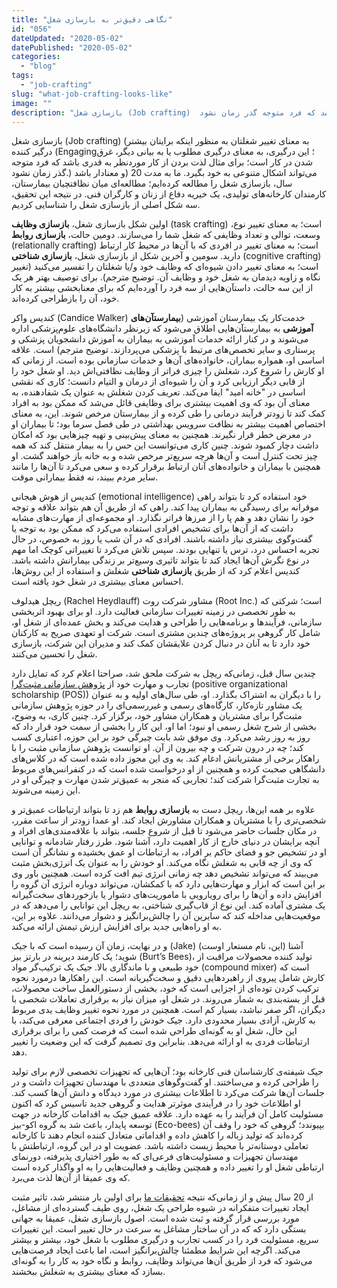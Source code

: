 ```yaml
---
title: "نگاهی دقیق‌تر به بازسازی شغل"
id: "056"
dateUpdated: "2020-05-02"
datePublished: "2020-05-02"
categories:
  - "blog"
tags:
  - "job-crafting"
slug: "what-job-crafting-looks-like"
image: ""
description: "بازسازی شغل (Job crafting)  به معنای تغییر شغلتان است به منظور اینکه برایتان بیشتر درگیر کننده و معنادار باشد.  این درگیری، به معنای درگیری مطلوب یا به بیانی دیگر، غرق شدن در کار است؛ برای مثال لذت بردن از کار موردنظر به قدری باشد که فرد متوجه گذر زمان نشود."
---
```


بازسازی شغل (Job crafting) (به معنای تغییر شغلتان به منظور اینکه برایتان بیشتر درگیر کننده \(Engaging؛ این درگیری، به معنای درگیری مطلوب یا به بیانی دیگر، غرق شدن در کار است؛ برای مثال لذت بردن از کار موردنظر به قدری باشد که فرد متوجه گذر زمان نشود.\) و معنادار باشد) می‌تواند اشکال متنوعی به خود بگیرد. ما به مدت 20 سال، بازسازی شغل را مطالعه کرده‌ایم؛ مطالعه‌ای میان نظافتچیان بیمارستان، کارمندان کارخانه‌های تولیدی، یک خیریه دفاع از زنان و کارگران فنی. در نتیجه این تحقیق، سه شکل اصلی از بازسازی شغل را شناسایی کردیم.

اولین شکل بازسازی شغل، **بازسازی وظایف** (task crafting) است؛ به معنای تغییر نوع، وسعت، توالی و تعداد وظایفی که شغل شما را می‌سازند. دومین حالت، **بازسازی روابط** (relationally crafting) است؛ به معنای تغییر در افردی که با آن‌ها در محیط کار ارتباط دارید. سومین و آخرین شکل از بازسازی شغل، **بازسازی شناختی** (cognitive crafting) است؛ به معنای تغییر دادن شیوه‌ای که وظایف خود و/یا شغلتان را تفسیر می‌کنید \(تغییر نگاه و زاویه دیدمان به شغل خود و وظایف آن. توضیح مترجم\). برای توصیف بهتر هر یک از این سه حالت، داستآن‌هایی از سه فرد را آورده‌ایم که برای معنابخشی بیشتر به کار خود، آن را بازطراحی کرده‌اند.

کندیس واکر (Candice Walker) خدمت‌کار یک بیمارستان آموزشی \(**بیمارستآن‌های آموزشی** به بیمارستآن‌هایی اطلاق می‌شود که زیرنظر دانشگاه‌های علوم‌پزشکی اداره می‌شوند و در کنار ارائه خدمات آموزشی به بیماران به آموزش دانشجویان پزشکی و پرستاری و سایر تخصص‌های مرتبط با پزشکی می‌پردازند. توضیح مترجم\) است. علاقه اساسی او، همواره بیماران، خانواده‌های آن‌ها و خدمات سازمانی بوده است. از زمانی که او کارش را شروع کرد، شغلش را چیزی فراتر از وظایف نظافتی‌اش دید. او شغل خود را از قابی دیگر ارزیابی کرد و آن را شیوه‌ای از درمان و التیام دانست؛ کاری که نقشی اساسی در "خانه امید" ایفا می‌کند. تعریف کردن شغلش به عنوان یک شفادهنده، به معنای آن بود که وی اهمیت بیشتری برای وظایفی قائل می‌شد که ممکن بود به افراد کمک کند تا زودتر فرآیند درمانی را طی کرده و از بیمارستان مرخص شوند. این، به معنای اختصاص اهمیت بیشتر به نظافت سرویس بهداشتی در طی فصل سرما بود؛ تا بیماران او در معرض خطر قرار نگیرند. همچنین به معنای پیش‌بینی و تهیه چیزهایی بود که امکان داشت دچار کمبود شوند. چنین کاری می‌توانست این حس را به بیمار منتقل کند که همه چیز تحت کنترل است و آن‌ها هرچه سریع‌تر مرخص شده و به خانه باز خواهند گشت. او همچنین با بیماران و خانواده‌های آنان ارتباط برقرار کرده و سعی می‌کرد تا آن‌ها را مانند سایر مردم ببیند، نه فقط بیمارانی موقت.

کندیس از هوش هیجانی (emotional intelligence) خود استفاده کرد تا بتواند راهی موقرانه برای رسیدگی به بیماران پیدا کند. راهی که از طریق آن هم بتواند علاقه و توجه خود را نشان دهد و هم پا را از مرزها فراتر نگذارد. او مجموعه‌ای از مهارت‌های مشابه داشت که از آن‌ها برای تشخیص افرادی استفاده می‌کرد که ممکن بود به توجه یا گفت‌وگوی بیشتری نیاز داشته باشند. افرادی که در آن شب یا روز به خصوص، در حال تجربه احساس درد، ترس یا تنهایی بودند. سپس تلاش می‌کرد تا تغییراتی کوچک اما مهم در نوع نگرش آن‌ها ایجاد کند تا بتواند تاثیری وسیع‌تر بر زندگی بیمارانش داشته باشد. کندیس اعلام کرد که از طریق **بازسازی شناختی** شغلش و استفاده از این روش‌ها، احساس معنای بیشتری در شغل خود یافته است.

ریچل هیدلوف (Rachel Heydlauff) مشاور شرکت روت (Root Inc.) است؛ شرکتی که به طور تخصصی در زمینه تغییرات سازمانی فعالیت دارد. او برای بهبود اثربخشی سازمانی، فرآیندها و برنامه‌هایی را طراحی و هدایت می‌کند و بخش عمده‌ای از شغل او، شامل کار گروهی بر پروژه‌های چندین مشتری است. شرکت او تعهدی صریح به کارکنان خود دارد تا به آنان در دنبال کردن علایقشان کمک کند و مدیران این شرکت، بازسازی شغل را تحسین می‌کنند.

چندین سال قبل، زمانی‌که ریچل به شرکت ملحق شد، صراحتا اعلام کرد که تمایل دارد تجارب و مهارت خود از [پژوهش سازمانی مثبت‌گرا](https://www.modiryar.com/index-management/behavior/behavior-management/5639-%D8%B1%D9%81%D8%AA%D8%A7%D8%B1-%D8%B3%D8%A7%D8%B2%D9%85%D8%A7%D9%86%D9%8A-%D9%85%D8%AB%D8%A8%D8%AA-%DA%AF%D8%B1%D8%A7-%D9%88-%D9%BE%DA%98%D9%88%D9%87%D8%B4-%D8%B3%D8%A7%D8%B2%D9%85%D8%A7%D9%86%D9%8A-%D9%85%D8%AB%D8%A8%D8%AA-%DA%AF%D8%B1%D8%A7.html) (positive organizational scholarship (POS)) را با دیگران به اشتراک بگذارد. او، طی سال‌های اولیه و به عنوان یک مشاور تازه‌کار، کارگاه‌های رسمی و غیررسمی‌ای را در حوزه پژوهش سازمانی مثبت‌گرا برای مشتریان و همکاران مشاور خود، برگزار کرد. چنین کاری، به وضوح، بخشی از شرح شغل رسمی او نبود؛ اما او، این کار را بخشی از سمت خود قرار داد که روز به روز رشد می‌کرد. وی موفق شد بابت چیرگی خود بر این حوزه، اعتباری کسب کند؛ چه در درون شرکت و چه بیرون از آن. او توانست پژوهش سازمانی مثبت را با راهکار برخی از مشتریانش ادغام کند. به وی این مجوز داده شده است که در کلاس‌های دانشگاهی صحبت کرده و همچنین از او درخواست شده است که در کنفرانس‌های مربوط به تجارت مثبت‌گرا شرکت کند؛ تجاربی که منجر به عمیق‌تر شدن مهارت و چیرگی او در این زمینه می‌شوند.

علاوه بر همه این‌ها، ریچل دست به **بازسازی روابط** هم زد تا بتواند ارتباطات عمیق‌تر و شخصی‌تری را با مشتریان و همکاران مشاورش ایجاد کند. او عمدا زودتر از ساعت مقرر، در مکان جلسات حاضر می‌شود تا قبل از شروع جلسه، بتواند با علاقه‌مندی‌های افراد و آنچه برایشان در دنیای خارج از کار اهمیت دارد، آشنا شود. طرز رفتار شادمانه و توانایی او در تشخیص جو و فضای حاکم بر افراد، به ارتباطات او عمق بخشیده و نشانگر آن است که وی از چه قابی به شغلش نگاه می‌کند. او خودش را به عنوان یک انرژی‌بخش مثبت می‌بیند که می‌تواند تشخیص دهد چه زمانی انرژی تیم افت کرده است. همچنین باور وی بر این است که ابزار و مهارت‌هایی دارد که با کمکشان، می‌تواند دوباره انرژی آن گروه را افزایش داده و آن‌ها را برای رویارویی با ماموریت‌های دشوار یا بازخوردهای سخت‌گیرانه یک مشتری آماده کند. این نوع از قاب‌گیری شناختی، به ریچل این توانایی را می‌دهد که در موقعیت‌هایی مداخله کند که سایرین آن را چالش‌برانگیز و دشوار می‌دانند. علاوه بر این، به او راه‌هایی جدید برای افزایش ارزش تیمش ارائه می‌کند.

و در نهایت، زمان آن رسیده است که با جیک (Jake) (این، نام مستعار اوست) آشنا شوید؛ یک کارمند دیرینه در بارتز بیز (Burt’s Bees)، تولید کننده محصولات مراقبت از خود طبیعی و با ماندگاری بالا. جیک یک ترکیب‌گر مواد (compound mixer) است که کارش شامل پیروی از راهبردهایی دقیق و سخت‌گیریانه است. این راهکارها درمورد نحوه ترکیب کردن توده‌ای از اجزایی است که خود، بخشی از دستورالعمل ساخت محصولات، قبل از بسته‌بندی به شمار می‌روند. در شغل او، میزان نیاز به برقراری تعاملات شخصی با دیگران، اگر صفر نباشد، بسیار کم است. همچنین در مورد نحوه تغییر وظایف یدی مربوط به کارش، آزادی بسیار محدودی دارد. جیک خودش را فردی اجتماعی معرفی می‌کند، با این حال، شغل او به گونه‌ای طراحی شده است که فرصت کمی را برای برقراری ارتباطات فردی به او ارائه می‌دهد. بنابراین وی تصمیم گرفت که این وضعیت را تغییر دهد.

جیک شیفته‌ی کارشناسان فنی کارخانه بود؛ آن‌هایی که تجهیزات تخصصی لازم برای تولید را طراحی کرده و می‌ساختند. او گفت‌وگوهای متعددی با مهندسان تجهیزات داشت و در جلسات آن‌ها شرکت می‌کرد تا اطلاعات بیشتری در مورد دیدگاه و دانش آن‌ها کسب کند. او اطلاعات خود را در فرآیندی موثرتر هدایت و گروهی جدید تاسیس کرد که اکنون مسئولیت کامل آن فرآیند را به عهده دارد. علاقه عمیق جیک به اقدامات کارخانه در جهت توسعه پایدار، باعث شد به گروه اکو-بیز (Eco-bees) بپیوندد؛ گروهی که خود را وقف آن کرده‌اند که تولید زباله را کاهش داده و اقداماتی متعادل کننده انجام دهند تا کارخانه تعاملی دوستانه‌تر با محیط زیست داشته باشد. عضویت او در این گروه، ارتباطتش با مهندسان تجهیزات و مسئولیت‌های فرعی‌ای که به طور اختیاری پذیرفته، دورنمای ارتباطی شغل او را تغییر داده و همچنین وظایف و فعالیت‌هایی را به او واگذار کرده است که وی عمیقا از آن‌ها لذت می‌برد.

از 20 سال پیش و از زمانی‌که نتیجه [تحقیقات ما](https://spinup-000d1a-wp-offload-media.s3.amazonaws.com/faculty/wp-content/uploads/sites/6/2019/06/Craftingajob_Revisioningemployees_000.pdf) برای اولین بار منتشر شد، تاثیر مثبت ایجاد تغییرات متفکرانه در شیوه طراحی یک شغل، روی طیف گسترده‌ای از مشاغل، مورد بررسی قرار گرفته و ثبت شده است. اصول بازسازی شغل، عمیقا به جهانی بستگی دارد که که در آن ساختار مشاغل به سرعت در حال تغییر است. این تغییرات سریع، مسئولیت فرد را در کسب تجارب و درگیری مطلوب با شغل خود، بیشتر و بیشتر می‌کند. اگرچه این شرایط مطمئنا چالش‌برانگیز است، اما باعث ایجاد فرصت‌هایی می‌شود که فرد از طریق آن‌ها می‌تواند وظایف، روابط و نگاه خود به کار را به گونه‌ای بسازد که معنای بیشتری به شغلش ببخشند.
